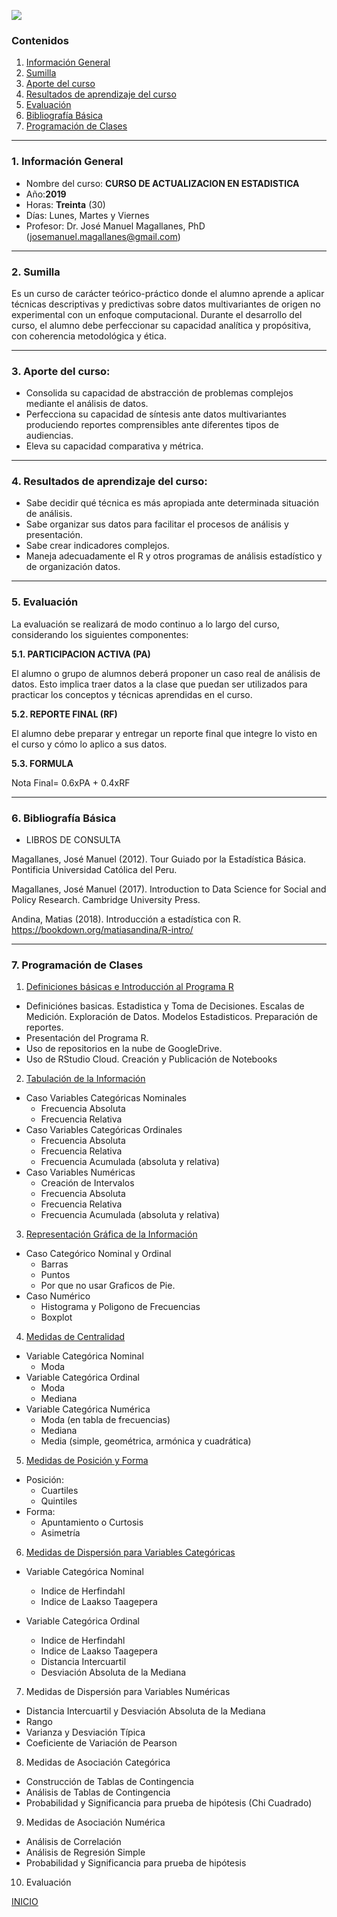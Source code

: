 ![](pics/LOGO_AID.png)

<a id='beginning'></a>

### Contenidos


1. [Información General](#part1) 
2. [Sumilla](#part2) 
3. [Aporte del curso](#part3) 
4. [Resultados de aprendizaje del curso](#part4)  
5. [Evaluación](#part5)
6. [Bibliografía Básica](#part6)
7. [Programación de Clases](#part7)
   

____

<a id='part1'></a>

### 1. Información General


* Nombre del curso: **CURSO DE ACTUALIZACION EN ESTADISTICA**
* Año:**2019**
* Horas: **Treinta** (30)
* Días: Lunes, Martes y Viernes
* Profesor:  Dr. José Manuel Magallanes, PhD ([josemanuel.magallanes@gmail.com](mailto:josemanuel.magallanes@gmail.com))

 
____
<a id='part2'></a>

### 2. Sumilla

Es un curso de carácter teórico-práctico donde el alumno aprende a aplicar técnicas descriptivas y predictivas sobre datos multivariantes de origen no experimental con un enfoque computacional. Durante el desarrollo del curso, el alumno debe perfeccionar su capacidad analítica y propósitiva, con coherencia metodológica y ética.



____
<a id='part3'></a>

### 3. Aporte del curso:

 
* Consolida su capacidad de abstracción de problemas complejos mediante el análisis de datos.
* Perfecciona su capacidad de síntesis ante datos multivariantes produciendo reportes comprensibles ante diferentes tipos de audiencias.
* Eleva su capacidad comparativa y métrica.




____
<a id='part4'></a>

### 4. Resultados de aprendizaje del curso:

* Sabe decidir qué técnica es más apropiada ante determinada situación de análisis.
* Sabe organizar sus datos para facilitar el procesos de análisis y presentación.
* Sabe crear indicadores complejos.
* Maneja adecuadamente el R y otros programas de análisis estadístico y de organización datos.




____
<a id='part5'></a>


### 5. Evaluación

La evaluación se realizará de modo continuo a lo largo del curso, considerando los siguientes componentes:

**5.1. PARTICIPACION ACTIVA (PA)**

El alumno o grupo de alumnos deberá proponer un caso real de análisis de datos. Esto implica traer datos a la clase que puedan ser utilizados para practicar los conceptos y técnicas aprendidas en el curso.


**5.2. REPORTE FINAL (RF)**

El alumno debe preparar y entregar un reporte final que integre lo visto en el curso y cómo lo aplico a sus datos.


**5.3. FORMULA** 

Nota Final= 0.6xPA + 0.4xRF



____
<a id='part6'></a>


### 6. Bibliografía Básica

* LIBROS DE CONSULTA 

Magallanes, José Manuel (2012). Tour Guiado por la Estadística Básica. Pontificia Universidad Católica del Peru.

Magallanes, José Manuel (2017). Introduction to Data Science for Social and Policy Research. Cambridge University Press.

Andina, Matias (2018). Introducción a estadística con R. [https://bookdown.org/matiasandina/R-intro/](https://bookdown.org/matiasandina/R-intro/)


____
<a id='part7'></a>

### 7. Programación de Clases


1. [Definiciones básicas e Introducción al Programa R](https://htmlpreview.github.io/?https://github.com/CoursesAndTutorials/Estadistica/blob/master/sesion1.html)

  * Definiciónes basicas. Estadistica y Toma de Decisiones. Escalas de Medición. Exploración de Datos. Modelos Estadisticos. Preparación de reportes.
  * Presentación del Programa R. 
  * Uso de repositorios en la nube de GoogleDrive. 
  * Uso de RStudio Cloud. Creación y Publicación de Notebooks
      
2. [Tabulación de la Información](https://htmlpreview.github.io/?https://github.com/CoursesAndTutorials/Estadistica/blob/master/sesion2_tabulacion.html)

* Caso Variables Categóricas Nominales
  - Frecuencia Absoluta
  - Frecuencia Relativa
  
* Caso Variables Categóricas Ordinales
  - Frecuencia Absoluta
  - Frecuencia Relativa
  - Frecuencia Acumulada (absoluta y relativa)

* Caso Variables Numéricas
  - Creación de Intervalos
  - Frecuencia Absoluta
  - Frecuencia Relativa
  - Frecuencia Acumulada (absoluta y relativa)

3. [Representación Gráfica de la Información](https://htmlpreview.github.io/?https://github.com/CoursesAndTutorials/Estadistica/blob/master/sesion3_Graficas.html)

* Caso Categórico Nominal y Ordinal
  - Barras
  - Puntos
  - Por que no usar Graficos de Pie.
  
* Caso Numérico
  - Histograma y Poligono de Frecuencias
  - Boxplot


4. [Medidas de Centralidad](https://htmlpreview.github.io/?https://github.com/CoursesAndTutorials/Estadistica/blob/master/sesion4_Centralidad.html)

* Variable Categórica Nominal
  - Moda
  
* Variable Categórica Ordinal
  - Moda
  - Mediana
  
* Variable Categórica Numérica
  - Moda (en tabla de frecuencias)
  - Mediana
  - Media (simple, geométrica, armónica y cuadrática)

  

5. [Medidas de Posición y Forma](https://htmlpreview.github.io/?https://github.com/CoursesAndTutorials/Estadistica/blob/master/sesion5_PosFor.html)

* Posición:
  - Cuartiles
  - Quintiles
* Forma:
  - Apuntamiento o Curtosis
  - Asimetría

6. [Medidas de Dispersión para Variables Categóricas](https://htmlpreview.github.io/?https://github.com/CoursesAndTutorials/Estadistica/blob/master/sesion6_DispersionCat.html)

* Variable Categórica Nominal 
  - Indice de Herfindahl
  - Indice de Laakso Taagepera

* Variable Categórica Ordinal

  - Indice de Herfindahl
  - Indice de Laakso Taagepera
  - Distancia Intercuartil
  - Desviación Absoluta de la Mediana
  

7. Medidas de Dispersión para Variables Numéricas

* Distancia Intercuartil y Desviación Absoluta de la Mediana
* Rango
* Varianza y Desviación Típica
* Coeficiente de Variación de Pearson

8. Medidas de Asociación Categórica

* Construcción de Tablas de Contingencia
* Análisis de Tablas de Contingencia
* Probabilidad y Significancia para prueba de hipótesis (Chi Cuadrado)

9. Medidas de Asociación Numérica

* Análisis de Correlación
* Análisis de Regresión Simple
* Probabilidad y Significancia para prueba de hipótesis



10. Evaluación



[INICIO](#beginning)
